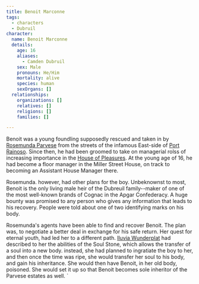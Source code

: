 ```yaml
---
title: Benoit Marconne
tags:
  - characters
  - Dubruil
character:
  name: Benoit Marconne
  details:
    age: 16
    aliases:
      - Camden Dubruil
    sex: Male
    pronouns: He/Him
    mortality: alive
    species: human
    sexOrgans: []
  relationships:
    organizations: []
    relatives: []
    religions: []
    families: []

---
```


Benoit was a young foundling supposedly rescued and taken in by
[Rosemunda Parvese](/characters/rosemunda-parvese/) from the streets of the
infamous East-side of [Port Rainoso](/locations/port-rainoso/). Since then,
he had been groomed to take on managerial rolss of increasing importance in
the [House of Pleasures](/organizations/parvese-houses-of-pleasures/). At
the young age of 16, he had become a floor manager in the Miller Street House,
on track to becoming an Assistant House Manager there. 

Rosemunda. however, had other plans for the boy. Unbeknownst to most, Benoit is
the only living male heir of the Dubreuil family--maker of one of the most
well-known brands of Cognac in the Apgar Confederacy. A huge bounty was promised
to any person who gives any information that leads to his recovery. People were
told about one of two identifying marks on his body.

Rosemunda's agents have been able to find and recover Benoit. The plan was, to
negotiate a better deal in exchange for his safe return. Her quest for eternal
youth, had led her to a different path.
[Iluvia Wunderplat](/characters/iluvia-wunderplat/) had described to her the
abilities of the Soul Stone, which allows the transfer of a soul into a new
body. instead, she had planned to ingratiate the boy to her, and then once the
time was ripe, she would transfer her soul to his body, and gain his
inheritance. She would then have Benoit, in her old body, poisoned. She would
set it up so that Benoit becomes sole inheritor of the Parvese estates as well.
\`
